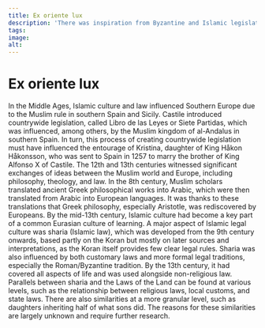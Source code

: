 ```yaml
---
title: Ex oriente lux
description: 'There was inspiration from Byzantine and Islamic legislation!'
tags:
image: 
alt: 
---
```



# Ex oriente lux

<Container stil="initial side">
    In the Middle Ages, Islamic culture and law influenced Southern Europe due to the Muslim rule in southern Spain and Sicily. Castile introduced countrywide legislation, called Libro de las Leyes or Siete Partidas, which was influenced, among others, by the Muslim kingdom of al-Andalus in southern Spain. In turn, this process of creating countrywide legislation must have influenced the entourage of Kristina, daughter of King Håkon Håkonsson, who was sent to Spain in 1257 to marry the brother of King Alfonso X of Castile. The 12th and 13th centuries witnessed significant exchanges of ideas between the Muslim world and Europe, including philosophy, theology, and law. In the 8th century, Muslim scholars translated ancient Greek philosophical works into Arabic, which were then translated from Arabic into European languages. It was thanks to these translations that Greek philosophy, especially Aristotle, was rediscovered by Europeans. By the mid-13th century, Islamic culture had become a key part of a common Eurasian culture of learning. A major aspect of Islamic legal culture was sharia (Islamic law), which was developed from the 9th century onwards, based partly on the Koran but mostly on later sources and interpretations, as the Koran itself provides few clear legal rules. Sharia was also influenced by both customary laws and more formal legal traditions, especially the Roman/Byzantine tradition. By the 13th century, it had covered all aspects of life and was used alongside non-religious law. Parallels between sharia and the Laws of the Land can be found at various levels, such as the relationship between religious laws, local customs, and state laws. There are also similarities at a more granular level, such as daughters inheriting half of what sons did. The reasons for these similarities are largely unknown and require further research.
</Container>

<Work id="ubb-ms-0791-b" />
<Spacer height={170}/>